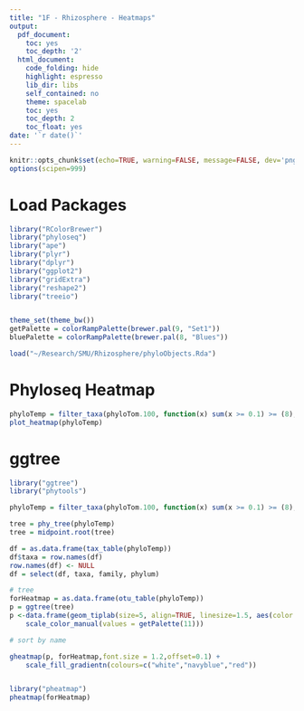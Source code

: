 ```yaml
---
title: "1F - Rhizosphere - Heatmaps"
output:
  pdf_document:
    toc: yes
    toc_depth: '2'
  html_document:
    code_folding: hide
    highlight: espresso
    lib_dir: libs
    self_contained: no
    theme: spacelab
    toc: yes
    toc_depth: 2
    toc_float: yes
date: '`r date()`'
---
```


```r
knitr::opts_chunk$set(echo=TRUE, warning=FALSE, message=FALSE, dev='png', fig.width=10)
options(scipen=999)
```

# Load Packages

```r
library("RColorBrewer")
library("phyloseq")
library("ape")
library("plyr")
library("dplyr")
library("ggplot2")
library("gridExtra")
library("reshape2")
library("treeio")


theme_set(theme_bw())
getPalette = colorRampPalette(brewer.pal(9, "Set1"))
bluePalette = colorRampPalette(brewer.pal(8, "Blues"))

load("~/Research/SMU/Rhizosphere/phyloObjects.Rda")
```

# Phyloseq Heatmap

```r
phyloTemp = filter_taxa(phyloTom.100, function(x) sum(x >= 0.1) >= (8), TRUE)
plot_heatmap(phyloTemp)
```

# ggtree

```r
library("ggtree")
library("phytools")

phyloTemp = filter_taxa(phyloTom.100, function(x) sum(x >= 0.1) >= (8), TRUE)

tree = phy_tree(phyloTemp)
tree = midpoint.root(tree)

df = as.data.frame(tax_table(phyloTemp))
df$taxa = row.names(df)
row.names(df) <- NULL
df = select(df, taxa, family, phylum)

# tree
forHeatmap = as.data.frame(otu_table(phyloTemp))
p = ggtree(tree)
p <-data.frame(geom_tiplab(size=5, align=TRUE, linesize=1.5, aes(color = family)) + 
    scale_color_manual(values = getPalette(11)))

# sort by name

gheatmap(p, forHeatmap,font.size = 1.2,offset=0.1) + 
    scale_fill_gradientn(colours=c("white","navyblue","red"))


library("pheatmap")
pheatmap(forHeatmap)
```
